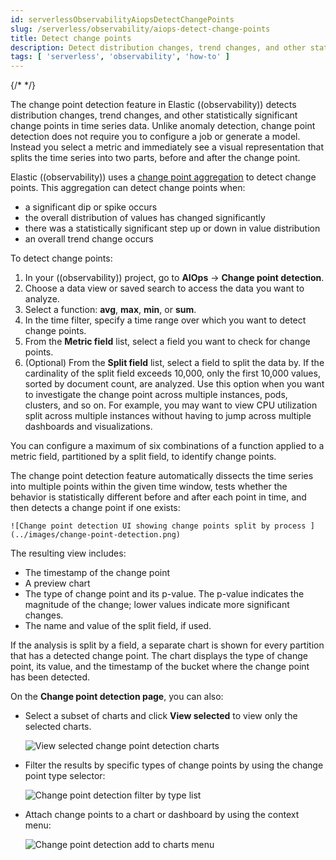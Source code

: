 ```yaml
---
id: serverlessObservabilityAiopsDetectChangePoints
slug: /serverless/observability/aiops-detect-change-points
title: Detect change points
description: Detect distribution changes, trend changes, and other statistically significant change points in a metric of your time series data.
tags: [ 'serverless', 'observability', 'how-to' ]
---
```


<p><DocBadge template="technical preview" /></p>

{/* <DocCallOut template="technical preview" /> */}

The change point detection feature in Elastic ((observability)) detects distribution changes,
trend changes, and other statistically significant change points in time series data.
Unlike anomaly detection, change point detection does not require you to configure a job or generate a model.
Instead  you select a metric and immediately see a visual representation that splits the time series into two parts, before and after the change point.

Elastic ((observability)) uses a [change point aggregation](((ref))/search-aggregations-change-point-aggregation.html)
to detect change points. This aggregation can detect change points when:

* a significant dip or spike occurs
* the overall distribution of values has changed significantly
* there was a statistically significant step up or down in value distribution
* an overall trend change occurs

To detect change points:

1. In your ((observability)) project, go to **AIOps** → **Change point detection**.
1. Choose a data view or saved search to access the data you want to analyze.
1. Select a function: **avg**, **max**, **min**, or **sum**.
1. In the time filter, specify a time range over which you want to detect change points.
1. From the **Metric field** list, select a field you want to check for change points.
1. (Optional) From the **Split field** list, select a field to split the data by.
If the cardinality of the split field exceeds 10,000, only the first 10,000 values, sorted by document count, are analyzed.
Use this option when you want to investigate the change point across multiple instances, pods, clusters, and so on.
For example, you may want to view CPU utilization split across multiple instances without having to jump across multiple dashboards and visualizations.

<DocCallOut title="Note">
    You can configure a maximum of six combinations of a function applied to a metric field, partitioned by a split field, to identify change points.
</DocCallOut>

The change point detection feature automatically dissects the time series into multiple points within the given time window,
tests whether the behavior is statistically different before and after each point in time, and then detects a change point if one exists:

    ![Change point detection UI showing change points split by process ](../images/change-point-detection.png)

The resulting view includes:

* The timestamp of the change point
* A preview chart
* The type of change point and its p-value. The p-value indicates the magnitude of the change; lower values indicate more significant changes.
* The name and value of the split field, if used.

If the analysis is split by a field, a separate chart is shown for every partition that has a detected change point.
The chart displays the type of change point, its value, and the timestamp of the bucket where the change point has been detected.

On the **Change point detection page**, you can also:

* Select a subset of charts and click **View selected** to view only the selected charts.

    ![View selected change point detection charts ](../images/change-point-detection-view-selected.png)

* Filter the results by specific types of change points by using the change point type selector:

    ![Change point detection filter by type list](../images/change-point-detection-filter-by-type.png)

* Attach change points to a chart or dashboard by using the context menu:

    ![Change point detection add to charts menu](../images/change-point-detection-attach-charts.png)
